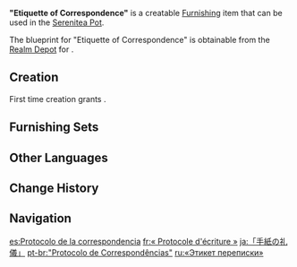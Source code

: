{{Furnishing Infobox
|title          = "Etiquette of Correspon&shy;dence"
|id             = 363304
|image          = Item "Etiquette of Correspondence".png
|category       = Ornaments
|subcategory    = Utensil
|quality        = 3
|adeptal_energy = 60
|load           = 85
|reduced_load   = 64
|description    = Maintaining correspondence via letters is a key part of social interaction. As such, it is a matter surrounded by a significant degree of ritual, and certainly not something one may approach with anything less than good-quality quills and ink.
|blueprint      = Realm Depot
}}
'''"Etiquette of Correspondence"''' is a creatable [[Furnishing]] item that can be used in the [[Serenitea Pot]].

The blueprint for "Etiquette of Correspondence" is obtainable from the [[Realm Depot]] for {{Item|Realm Currency|24|x=160}}.

==Creation==
First time creation grants {{Item|Trust|24|x=60}}.
{{Recipe
|type = Creation
|time = 14h
|Pine Wood = 4
|sort = Pine Wood
}}

==Furnishing Sets==
{{Craft Usage|type=Furnishing Set}}

==Other Languages==
{{Other Languages
|en      = "Etiquette of Correspondence"
|zhs     = 「书信的礼节」
|zhs_rm  = "Shūxìn de Lǐjié"
|zht     = 「書信的禮節」
|zht_rm  = "Shūxìn de Lǐjié"
|zh_tl   = "Etiquette of Correspondence"
|ja      = 「手紙の礼儀」
|ja_rm   = "Tegami no Reigi"
|ja_tl   = "Etiquette of Letters"
|ko      = 「서신의 예절」
|ko_rm   = "Seosin-ui Yejeol"
|ko_tl   = "Letter's Etiquette"
|es      = Protocolo de la correspondencia
|es_tl   = Protocol of Correspondence
|fr      = «&nbsp;Protocole d'écriture&nbsp;»
|fr_tl   = "Writing Protocol"
|ru      = «Этикет переписки»
|ru_tl   = "Etiquette of Correspondence"
|th      = "มารยาททางจดหมาย"
|th_rm   = "Marayat thang Chotmai"
|th_tl   = "Etiquette of Letters"
|vi      = Lễ Tiết Thư Từ
|vi_tl   = 
|de      = „Etikette der Korrespondenz“
|de_tl   = "Etiquette of Correspondence"
|id      = "Etiket Sebuah Surat"
|id_tl   = "A Letter Etiquette"
|pt      = "Protocolo de Correspondências"
|pt_tl   = "Protocol of Correspondence"
|tr      = Yazışma Adabı
|tr_tl   = Etiquette of Correspondence
|it      = Set Galateo della corrispondenza
|it_tl   = Correspondence Etiquette Set
}}

==Change History==
{{Change History|1.5}}

==Navigation==
{{Furnishing Navbox|interior}}

[[es:Protocolo de la correspondencia]]
[[fr:« Protocole d'écriture »]]
[[ja:「手紙の礼儀」]]
[[pt-br:"Protocolo de Correspondências"]]
[[ru:«Этикет переписки»]]